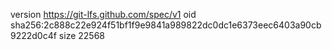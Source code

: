 version https://git-lfs.github.com/spec/v1
oid sha256:2c888c22e924f51bf1f9e9841a989822dc0dc1e6373eec6403a90cb9222d0c4f
size 22568
